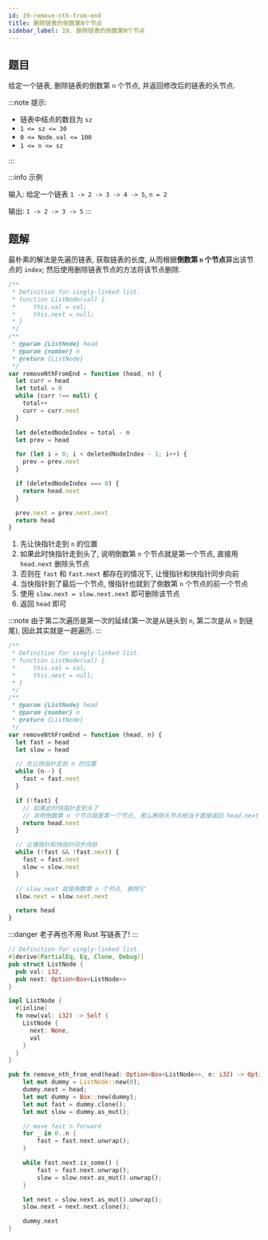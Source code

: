 ```yaml
---
id: 19-remove-nth-from-end
title: 删除链表的倒数第N个节点
sidebar_label: 19. 删除链表的倒数第N个节点
---
```


## 题目

给定一个链表, 删除链表的倒数第 `n` 个节点, 并返回修改后的链表的头节点.

:::note 提示:

- 链表中结点的数目为 `sz`
- `1 <= sz <= 30`
- `0 <= Node.val <= 100`
- `1 <= n <= sz`

:::

:::info 示例

输入: 给定一个链表 `1 -> 2 -> 3 -> 4 -> 5`, `n = 2`

输出: `1 -> 2 -> 3 -> 5`
:::

## 题解


<Tabs>
  <TabItem value="JavaScript - 朴素解法" label="JavaScript - 朴素解法">

最朴素的解法是先遍历链表, 获取链表的长度, 从而根据**倒数第 `n` 个节点**算出该节点的 `index`; 然后使用删除链表节点的方法将该节点删除.

```ts
/**
 * Definition for singly-linked list.
 * function ListNode(val) {
 *     this.val = val;
 *     this.next = null;
 * }
 */
/**
 * @param {ListNode} head
 * @param {number} n
 * @return {ListNode}
 */
var removeNthFromEnd = function (head, n) {
  let curr = head
  let total = 0
  while (curr !== null) {
    total++
    curr = curr.next
  }

  let deletedNodeIndex = total - n
  let prev = head

  for (let i = 0; i < deletedNodeIndex - 1; i++) {
    prev = prev.next
  }

  if (deletedNodeIndex === 0) {
    return head.next
  }

  prev.next = prev.next.next
  return head
}
```

</TabItem>
<TabItem value="JavaScript - 双指针解法" label="JavaScript - 双指针解法" default>

1. 先让快指针走到 `n` 的位置
2. 如果此时快指针走到头了, 说明倒数第 `n` 个节点就是第一个节点, 直接用 `head.next` 删除头节点
3. 否则在 `fast` 和 `fast.next` 都存在的情况下, 让慢指针和快指针同步向前
4. 当快指针到了最后一个节点, 慢指针也就到了倒数第 `n` 个节点的前一个节点
5. 使用 `slow.next = slow.next.next` 即可删除该节点
6. 返回 `head` 即可

:::note
由于第二次遍历是第一次的延续(第一次是从链头到 `n`, 第二次是从 `n` 到链尾), 因此其实就是一趟遍历.
:::

```ts
/**
 * Definition for singly-linked list.
 * function ListNode(val) {
 *     this.val = val;
 *     this.next = null;
 * }
 */
/**
 * @param {ListNode} head
 * @param {number} n
 * @return {ListNode}
 */
var removeNthFromEnd = function (head, n) {
  let fast = head
  let slow = head

  // 先让快指针走到 n 的位置
  while (n--) {
    fast = fast.next
  }

  if (!fast) {
    // 如果此时快指针走到头了
    // 说明倒数第 n 个节点就是第一个节点, 那么删除头节点相当于直接返回 head.next 即可
    return head.next
  }

  // 让慢指针和快指针同步向前
  while (!fast && !fast.next) {
    fast = fast.next
    slow = slow.next
  }

  // slow.next 就是倒数第 n 个节点, 删除它
  slow.next = slow.next.next

  return head
}
```

</TabItem>

<TabItem value="Rust" label="Rust">

:::danger
老子再也不用 Rust 写链表了!
:::

```rust
// Definition for singly-linked list.
#[derive(PartialEq, Eq, Clone, Debug)]
pub struct ListNode {
  pub val: i32,
  pub next: Option<Box<ListNode>>
}

impl ListNode {
  #[inline]
  fn new(val: i32) -> Self {
    ListNode {
      next: None,
      val
    }
  }
}

pub fn remove_nth_from_end(head: Option<Box<ListNode>>, n: i32) -> Option<Box<ListNode>> {
    let mut dummy = ListNode::new(0);
    dummy.next = head;
    let mut dummy = Box::new(dummy);
    let mut fast = dummy.clone();
    let mut slow = dummy.as_mut();

    // move fast n forward
    for _ in 0..n {
        fast = fast.next.unwrap();
    }

    while fast.next.is_some() {
        fast = fast.next.unwrap();
        slow = slow.next.as_mut().unwrap();
    }

    let next = slow.next.as_mut().unwrap();
    slow.next = next.next.clone();

    dummy.next
}
```

</TabItem>
</Tabs>
